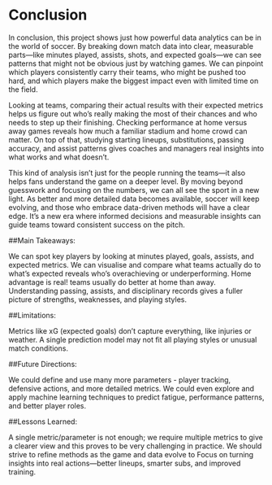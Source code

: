 # Conclusion

In conclusion, this project shows just how powerful data analytics can be in the world of soccer. By breaking down match data into clear, measurable parts—like minutes played, assists, shots, and expected goals—we can see patterns that might not be obvious just by watching games. We can pinpoint which players consistently carry their teams, who might be pushed too hard, and which players make the biggest impact even with limited time on the field.

Looking at teams, comparing their actual results with their expected metrics helps us figure out who’s really making the most of their chances and who needs to step up their finishing. Checking performance at home versus away games reveals how much a familiar stadium and home crowd can matter. On top of that, studying starting lineups, substitutions, passing accuracy, and assist patterns gives coaches and managers real insights into what works and what doesn’t.

This kind of analysis isn’t just for the people running the teams—it also helps fans understand the game on a deeper level. By moving beyond guesswork and focusing on the numbers, we can all see the sport in a new light. As better and more detailed data becomes available, soccer will keep evolving, and those who embrace data-driven methods will have a clear edge. It’s a new era where informed decisions and measurable insights can guide teams toward consistent success on the pitch.

##Main Takeaways:

We can spot key players by looking at minutes played, goals, assists, and expected metrics. We can visualise and compare what teams actually do to what’s expected reveals who’s overachieving or underperforming.
Home advantage is real! teams usually do better at home than away.
Understanding passing, assists, and disciplinary records gives a fuller picture of strengths, weaknesses, and playing styles.

##Limitations:

Metrics like xG (expected goals) don’t capture everything, like injuries or weather.
A single prediction model may not fit all playing styles or unusual match conditions.

##Future Directions:

We could define and use many more parameters - player tracking, defensive actions, and more detailed metrics.
We could even explore and apply machine learning techniques to predict fatigue, performance patterns, and better player roles.

##Lessons Learned:

A single metric/parameter is not enough; we require multiple metrics to give a clearer view and this proves to be very challenging in practice. We should strive to refine methods as the game and data evolve to 
Focus on turning insights into real actions—better lineups, smarter subs, and improved training.